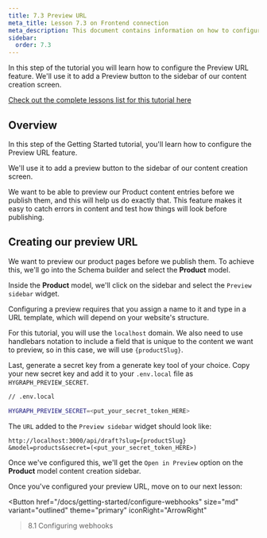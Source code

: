```yaml
---
title: 7.3 Preview URL
meta_title: Lesson 7.3 on Frontend connection
meta_description: This document contains information on how to configure the Preview URL feature. We'll use it to add a Preview button to the sidebar of our content creation screen
sidebar:
  order: 7.3
---
```




<Card theme="info" title="Lesson 7.3 - Frontend connection: Preview URL">

In this step of the tutorial you will learn how to configure the Preview URL feature. We'll use it to add a Preview button to the sidebar of our content creation screen.

[Check out the complete lessons list for this tutorial here](/docs/getting-started/onboarding-overview#what-you-will-learn)

</Card>

## Overview

In this step of the Getting Started tutorial, you'll learn how to configure the Preview URL feature.

We'll use it to add a preview button to the sidebar of our content creation screen.

We want to be able to preview our Product content entries before we publish them, and this will help us do exactly that. This feature makes it easy to catch errors in content and test how things will look before publishing.

## Creating our preview URL

We want to preview our product pages before we publish them. To achieve this, we'll go into the Schema builder and select the **Product** model.

Inside the **Product** model, we'll click on the sidebar and select the `Preview sidebar` widget.

Configuring a preview requires that you assign a name to it and type in a URL template, which will depend on your website's structure.

For this tutorial, you will use the `localhost` domain. We also need to use handlebars notation to include a field that is unique to the content we want to preview, so in this case, we will use `{productSlug}`.

Last, generate a secret key from a generate key tool of your choice. Copy your new secret key and add it to your `.env.local` file as `HYGRAPH_PREVIEW_SECRET`.

```bash
// .env.local

HYGRAPH_PREVIEW_SECRET=<put_your_secret_token_HERE>
```

The `URL` added to the `Preview sidebar` widget should look like:

```
http://localhost:3000/api/draft?slug={productSlug}
&model=products&secret=(<put_your_secret_token_HERE>)

```

Once we've configured this, we'll get the `Open in Preview` option on the **Product** model content creation sidebar.

<Card theme="info" title="Next step">

Once you've configured your preview URL, move on to our next lesson:

<Button
  href="/docs/getting-started/configure-webhooks"
  size="md"
  variant="outlined"
  theme="primary"
  iconRight="ArrowRight"
>8.1 Configuring webhooks</Button>

</Card>

